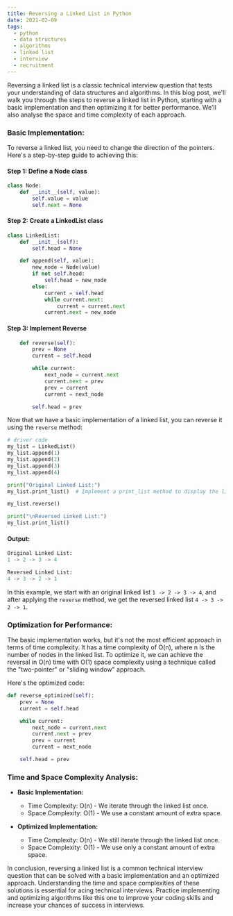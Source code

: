 ```yaml
---
title: Reversing a Linked List in Python
date: 2021-02-09
tags:
  - python
  - data structures
  - algorithms
  - linked list
  - interview
  - recruitment
---
```

Reversing a linked list is a classic technical interview question that tests your understanding of data structures and algorithms. In this blog post, we'll walk you through the steps to reverse a linked list in Python, starting with a basic implementation and then optimizing it for better performance. We'll also analyse the space and time complexity of each approach.  
### Basic Implementation:  

To reverse a linked list, you need to change the direction of the pointers. Here's a step-by-step guide to achieving this:  

#### Step 1: Define a Node class  

```python
class Node:
    def __init__(self, value):
        self.value = value
        self.next = None
```

#### Step 2: Create a LinkedList class  

```python
class LinkedList:
    def __init__(self):
        self.head = None

    def append(self, value):
        new_node = Node(value)
        if not self.head:
            self.head = new_node
        else:
            current = self.head
            while current.next:
                current = current.next
            current.next = new_node
```
#### Step 3: Implement Reverse
```python
    def reverse(self):
        prev = None
        current = self.head

        while current:
            next_node = current.next
            current.next = prev
            prev = current
            current = next_node

        self.head = prev
```
  

Now that we have a basic implementation of a linked list, you can reverse it using the `reverse` method:  

```python
# driver code
my_list = LinkedList()
my_list.append(1)
my_list.append(2)
my_list.append(3)
my_list.append(4)

print("Original Linked List:")
my_list.print_list()  # Implement a print_list method to display the linked list

my_list.reverse()

print("\nReversed Linked List:")
my_list.print_list()
```
#### Output:

```python
Original Linked List:
1 -> 2 -> 3 -> 4

Reversed Linked List:
4 -> 3 -> 2 -> 1
```

In this example, we start with an original linked list `1 -> 2 -> 3 -> 4`, and after applying the `reverse` method, we get the reversed linked list `4 -> 3 -> 2 -> 1`.

### Optimization for Performance:  

The basic implementation works, but it's not the most efficient approach in terms of time complexity. It has a time complexity of O(n), where n is the number of nodes in the linked list. To optimize it, we can achieve the reversal in O(n) time with O(1) space complexity using a technique called the "two-pointer" or "sliding window" approach.  

Here's the optimized code:  

```python
def reverse_optimized(self):
    prev = None
    current = self.head

    while current:
        next_node = current.next
        current.next = prev
        prev = current
        current = next_node

    self.head = prev
```

### Time and Space Complexity Analysis:  

- **Basic Implementation:**
  - Time Complexity: O(n) - We iterate through the linked list once.
  - Space Complexity: O(1) - We use a constant amount of extra space.

- **Optimized Implementation:**
  - Time Complexity: O(n) - We still iterate through the linked list once.
  - Space Complexity: O(1) - We use only a constant amount of extra space.

In conclusion, reversing a linked list is a common technical interview question that can be solved with a basic implementation and an optimized approach. Understanding the time and space complexities of these solutions is essential for acing technical interviews. Practice implementing and optimizing algorithms like this one to improve your coding skills and increase your chances of success in interviews.
